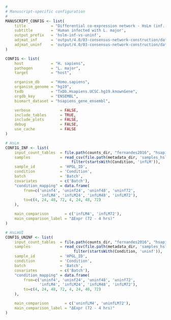 ```r
#
# Manuscript-specific configuration
#
MANUSCRIPT_CONFIG <- list(
    title           = "Differential co-expression network - HsLm (inf. vs. uninf)", 
    subtitle        = 'Human infected with L. major',
    output_prefix   = 'hslm-inf-vs-uninf',
    adjmat_inf      = 'output/4.0/03-consensus-network-construction/data/adjmat_hslm-inf.rda',
    adjmat_uninf    = 'output/4.0/03-consensus-network-construction/data/adjmat_hslm-uninf.rda'
)

CONFIG <- list(
    host            = "H. sapiens",
    pathogen        = "L. major",
    target          = "host",

    organism_db     = "Homo.sapiens",
    organism_genome = "hg19",
    txdb            = "TxDb.Hsapiens.UCSC.hg19.knownGene",
    orgdb_key       = "ENSEMBL",
    biomart_dataset = "hsapiens_gene_ensembl",

    verbose             = FALSE,
    include_tables      = TRUE,
    include_plots       = FALSE,
    debug               = FALSE,
    use_cache           = FALSE
)

# HsLm
CONFIG_INF <- list(
    input_count_tables  = file.path(counts_dir, "fernandes2016", "hsapiens", "*.count"),
    samples             = read_csv(file.path(metadata_dir, 'samples_hslm.csv')) %>%
                             filter(startsWith(Condition, 'infLM')),
    sample_id           = 'HPGL_ID',
    condition           = 'Condition',
    batch               = 'Batch',
    covariates          = c('Batch'),
    "condition_mapping" = data.frame(
        from=c('uninf4', 'uninf24', 'uninf48', 'uninf72', 
               'infLM4', 'infLM24', 'infLM48', 'infLM72'),
        to=c(4, 24, 48, 72, 4, 24, 48, 72)
    ),

    main_comparison       = c('infLM4', 'infLM72'),
    main_comparison_label = "ΔExpr (72 - 4 hrs)"
)

# HsLmUI
CONFIG_UNINF <- list(
    input_count_tables  = file.path(counts_dir, "fernandes2016", "hsapiens", "*.count"),
    samples             = read_csv(file.path(metadata_dir, 'samples_hslm.csv')) %>%
                              filter(startsWith(Condition, 'uninf')),
    sample_id           = 'HPGL_ID',
    condition           = 'Condition',
    batch               = 'Batch',
    covariates          = c('Batch'),
    "condition_mapping" = data.frame(
        from=c('uninf4', 'uninf24', 'uninf48', 'uninf72', 
               'infLM4', 'infLM24', 'infLM48', 'infLM72'),
        to=c(4, 24, 48, 72, 4, 24, 48, 72)
    ),

    main_comparison       = c('uninfLM4', 'uninfLM72'),
    main_comparison_label = "ΔExpr (72 - 4 hrs)"
)
```
